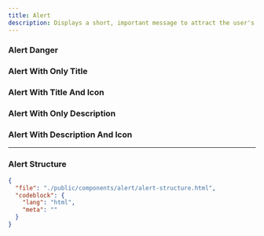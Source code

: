 ```yaml
---
title: Alert
description: Displays a short, important message to attract the user's attention without interrupting their task.
---
```


<ComponentPreview src="alert" />

### Alert Danger

<ComponentPreview src="alert-danger" />

### Alert With Only Title

<ComponentPreview src="alert-with-title" />

### Alert With Title And Icon

<ComponentPreview src="alert-icon-title" />

### Alert With Only Description

<ComponentPreview src="alert-with-description" />

### Alert With Description And Icon

<ComponentPreview src="alert-icon-description" />

---

### Alert Structure

```json doc-gen:file
{
  "file": "./public/components/alert/alert-structure.html",
  "codeblock": {
    "lang": "html",
    "meta": ""
  }
}
```